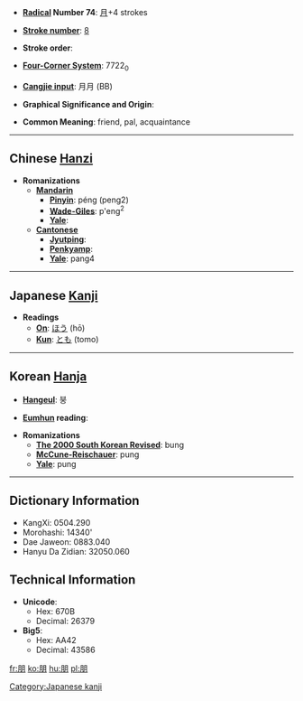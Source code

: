 * '''[[Wiktionary:Chinese radical index| Radical]] Number 74''': [[Wiktionary:Chinese radical index 月|月]]+4 strokes

* '''[[Wiktionary:Chinese total strokes index|Stroke number]]''': [[Wiktionary:Chinese total strokes index 8|8]]

* '''Stroke order''': 

* '''[[Wiktionary:Chinese four corner index|Four-Corner System]]''': 7722<sub>0</sub>

* '''[[Wiktionary:Chinese Cangjie index|Cangjie input]]''': 月月 (BB)

* '''Graphical Significance and Origin''': 

* '''Common Meaning''': friend, pal, acquaintance

----

== Chinese [[Hanzi]] ==

* '''Romanizations'''
** '''[[Mandarin]]'''
*** '''[[Pinyin]]''': péng (peng2)
*** '''[[Wade-Giles]]''': p'eng<sup>2</sup>
*** '''[[Yale]]''': 
** '''[[Cantonese]]'''
*** '''[[Jyutping]]''':
*** '''[[Penkyamp]]''': 
*** '''[[Yale]]''': pang4

----

== Japanese [[Kanji]] ==

* '''Readings'''
** '''[[On]]''': [[ほう]] (hō)
** '''[[Kun]]''': [[とも]] (tomo)

[[Category:Japanese kanji]]
----

== Korean [[Hanja]] ==

* '''[[Hangeul]]''': 붕

* '''[[Eumhun]] reading''': 

* '''Romanizations'''
** '''[[The 2000 South Korean Revised Romanization|The 2000 South Korean Revised]]''': bung
** '''[[McCune-Reischauer]]''': pung
** '''[[Yale]]''': pung

----

== Dictionary Information ==

* KangXi: 0504.290
* Morohashi: 14340'
* Dae Jaweon: 0883.040
* Hanyu Da Zidian: 32050.060

== Technical Information ==

* '''Unicode''':
** Hex: 670B
** Decimal: 26379
* '''Big5''':
** Hex: AA42
** Decimal: 43586

[[fr:朋]]
[[ko:朋]]
[[hu:朋]]
[[pl:朋]]